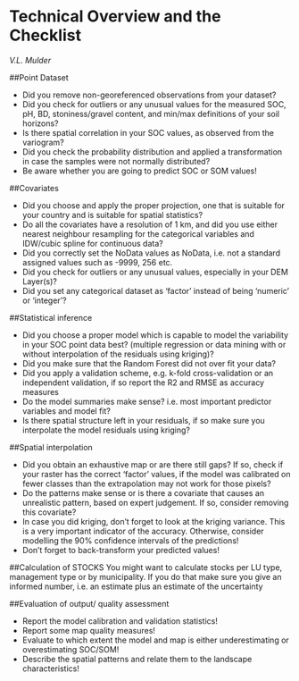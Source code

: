 # Technical Overview and the Checklist

*V.L.  Mulder*

##Point Dataset 

*	Did you remove non-georeferenced observations from your dataset?
*	Did you check for outliers or any unusual values for the measured SOC, pH, BD, stoniness/gravel content, and min/max definitions of your soil horizons?
*	Is there spatial correlation in your SOC values, as observed from the variogram?
*	Did you check the probability distribution and applied a transformation in case the samples were not normally distributed?
*	Be aware whether you are going to predict SOC or SOM values!

##Covariates

*	Did you choose and apply the proper projection, one that is suitable for your country and is suitable for spatial statistics? 
*	Do all the covariates have a resolution of 1 km, and did you use either nearest neighbour resampling for the categorical variables and IDW/cubic spline for continuous data?
*	Did you correctly set the NoData values as NoData, i.e. not a standard assigned values such as -9999, 256 etc.
*	Did you check for outliers or any unusual values, especially in your DEM Layer(s)?
*	Did you set any categorical dataset as ‘factor’ instead of being ‘numeric’ or ‘integer’?

##Statistical inference

*	Did you choose a proper model which is capable to model the variability in your SOC point data best? (multiple regression or data mining with or without interpolation of the residuals using kriging)?
*	Did you make sure that the Random Forest did not over fit your data?
*	Did you apply a validation scheme, e.g. k-fold cross-validation or an independent validation, if so report the R2 and RMSE as accuracy measures
*	Do the model summaries make sense? i.e. most important predictor variables and model fit?
*	Is there spatial structure left in your residuals, if so make sure you interpolate the model residuals using kriging?

##Spatial interpolation

*	Did you obtain an exhaustive map or are there still gaps? If so, check if your raster has the correct ‘factor’ values, if the model was calibrated on fewer classes than the extrapolation may not work for those pixels?
*	Do the patterns make sense or is there a covariate that causes an unrealistic pattern, based on expert judgement. If so, consider removing this covariate?
*	In case you did kriging, don’t forget to look at the kriging variance. This is a very important indicator of the accuracy. Otherwise, consider modelling the 90% confidence intervals of the predictions!
*	Don’t forget to back-transform your predicted values! 

##Calculation of STOCKS 
You might want to calculate stocks per LU type, management type or by municipality.  If you do that make sure you give an informed number, i.e. an estimate plus an estimate of the uncertainty

##Evaluation of output/ quality assessment

*	Report the model calibration and validation statistics!
*	Report some map quality measures!
*	Evaluate to which extent the model and map is either underestimating or overestimating SOC/SOM!
*	Describe the spatial patterns and relate them to the landscape characteristics!
